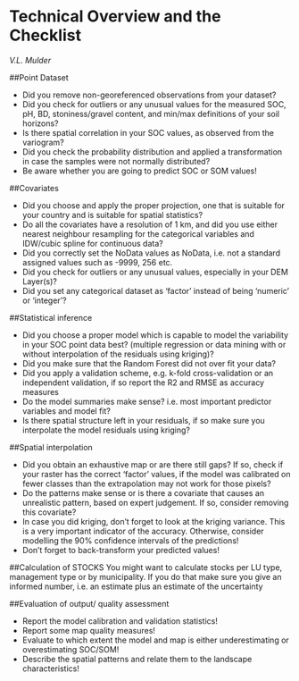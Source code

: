 # Technical Overview and the Checklist

*V.L.  Mulder*

##Point Dataset 

*	Did you remove non-georeferenced observations from your dataset?
*	Did you check for outliers or any unusual values for the measured SOC, pH, BD, stoniness/gravel content, and min/max definitions of your soil horizons?
*	Is there spatial correlation in your SOC values, as observed from the variogram?
*	Did you check the probability distribution and applied a transformation in case the samples were not normally distributed?
*	Be aware whether you are going to predict SOC or SOM values!

##Covariates

*	Did you choose and apply the proper projection, one that is suitable for your country and is suitable for spatial statistics? 
*	Do all the covariates have a resolution of 1 km, and did you use either nearest neighbour resampling for the categorical variables and IDW/cubic spline for continuous data?
*	Did you correctly set the NoData values as NoData, i.e. not a standard assigned values such as -9999, 256 etc.
*	Did you check for outliers or any unusual values, especially in your DEM Layer(s)?
*	Did you set any categorical dataset as ‘factor’ instead of being ‘numeric’ or ‘integer’?

##Statistical inference

*	Did you choose a proper model which is capable to model the variability in your SOC point data best? (multiple regression or data mining with or without interpolation of the residuals using kriging)?
*	Did you make sure that the Random Forest did not over fit your data?
*	Did you apply a validation scheme, e.g. k-fold cross-validation or an independent validation, if so report the R2 and RMSE as accuracy measures
*	Do the model summaries make sense? i.e. most important predictor variables and model fit?
*	Is there spatial structure left in your residuals, if so make sure you interpolate the model residuals using kriging?

##Spatial interpolation

*	Did you obtain an exhaustive map or are there still gaps? If so, check if your raster has the correct ‘factor’ values, if the model was calibrated on fewer classes than the extrapolation may not work for those pixels?
*	Do the patterns make sense or is there a covariate that causes an unrealistic pattern, based on expert judgement. If so, consider removing this covariate?
*	In case you did kriging, don’t forget to look at the kriging variance. This is a very important indicator of the accuracy. Otherwise, consider modelling the 90% confidence intervals of the predictions!
*	Don’t forget to back-transform your predicted values! 

##Calculation of STOCKS 
You might want to calculate stocks per LU type, management type or by municipality.  If you do that make sure you give an informed number, i.e. an estimate plus an estimate of the uncertainty

##Evaluation of output/ quality assessment

*	Report the model calibration and validation statistics!
*	Report some map quality measures!
*	Evaluate to which extent the model and map is either underestimating or overestimating SOC/SOM!
*	Describe the spatial patterns and relate them to the landscape characteristics!
